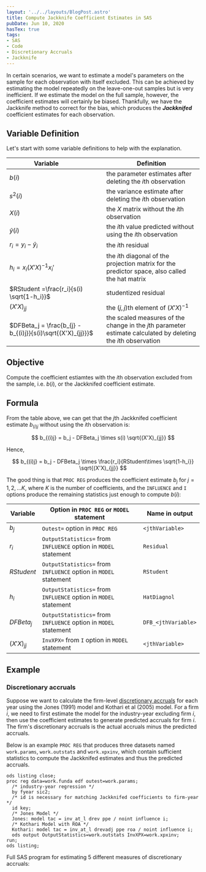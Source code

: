 ```yaml
---
layout: '../../layouts/BlogPost.astro'
title: Compute Jackknife Coefficient Estimates in SAS
pubDate: Jun 10, 2020
hasTex: true
tags:
- SAS
- Code
- Discretionary Accruals
- Jackknife
---
```


In certain scenarios, we want to estimate a model's parameters on the sample for
each observation with itself excluded. This can be achieved by estimating the
model repeatedly on the leave-one-out samples but is very inefficient. If we
estimate the model on the full sample, however, the coefficient estimates will
certainly be biased. Thankfully, we have the Jackknife method to correct for the
bias, which produces the **_Jackknifed_** coefficient estimates for each
observation.

## Variable Definition

Let's start with some variable definitions to help with the explanation.

| <div style="width:12rem">Variable</div>                     | Definition                                                                                                     |
| ----------------------------------------------------------- | -------------------------------------------------------------------------------------------------------------- |
| $b(i)$                                                      | the parameter estimates after deleting the $i$th observation                                                   |
| $s^2(i)$                                                    | the variance estimate after deleting the $i$th observation                                                     |
| $X(i)$                                                      | the $X$ matrix without the $i$th observation                                                                   |
| $\hat{y}(i)$                                                | the $i$th value predicted without using the $i$th observation                                                  |
| $r_i = y_i - \hat{y}_i$                                     | the $i$th residual                                                                                             |
| $h_i = x_i(X'X)^{-1}x_i'$                                   | the $i$th diagonal of the projection matrix for the predictor space, also called the hat matrix                |
| $RStudent =\frac{r_i}{s(i) \sqrt{1-h_i}}$                   | studentized residual                                                                                           |
| $(X'X)_{jj}$                                                | the $(j,j)$th element of $(X'X)^{-1}$                                                                          |
| $DFBeta_j = \frac{b_{j} - b_{(i)j}}{s(i)\sqrt{(X'X)_{jj}}}$ | the scaled measures of the change in the $j$th parameter estimate calculated by deleting the $i$th observation |

## Objective

Compute the coefficient estiamtes with the $i$th observation excluded from the
sample, i.e. $b(i)$, or the Jackknifed coefficient estimate.

## Formula

From the table above, we can get that the $j$th Jackknifed coefficient estimate
$b_{(i)j}$ without using the $i$th observation is:

$$
b_{(i)j} = b_j - DFBeta_j \times s(i) \sqrt{(X'X)_{jj}}
$$

Hence,

$$
b_{(i)j} = b_j - DFBeta_j \times \frac{r_i}{RStudent\times \sqrt{1-h_i}} \sqrt{(X'X)_{jj}}
$$

The good thing is that `PROC REG` produces the coefficient estimate $b_j$ for
$j=1,2,...K$, where $K$ is the number of coefficients, and the `INFLUENCE` and
`I` options produce the remaining statistics just enough to compute $b(i)$:

| Variable     | Option in `PROC REG` or `MODEL` statement                        | Name in output      |
| ------------ | ---------------------------------------------------------------- | ------------------- |
| $b_j$        | `Outest=` option in `PROC REG`                                   | `<jthVariable>`     |
| $r_i$        | `OutputStatistics=` from `INFLUENCE` option in `MODEL` statement | `Residual`          |
| $RStudent$   | `OutputStatistics=` from `INFLUENCE` option in `MODEL` statement | `RStudent`          |
| $h_i$        | `OutputStatistics=` from `INFLUENCE` option in `MODEL` statement | `HatDiagnol`        |
| $DFBeta_j$   | `OutputStatistics=` from `INFLUENCE` option in `MODEL` statement | `DFB_<jthVariable>` |
| $(X'X)_{jj}$ | `InvXPX=` from `I` option in `MODEL` statement                   | `<jthVariable>`     |

## Example

### Discretionary accruals

Suppose we want to calculate the firm-level [discretionary
accruals](/documentation/discretionary-accruals/) for each year using the Jones
(1991) model and Kothari et al (2005) model. For a firm $i$, we need to first
estimate the model for the industry-year excluding firm $i$, then use the
coefficient estimates to generate predicted accruals for firm $i$. The firm's
discretionary accruals is the actual accruals minus the predicted accruals.

Below is an example `PROC REG` that produces three datasets named `work.params`,
`work.outstats` and `work.xpxinv`, which contain sufficient statistics to
compute the Jackknifed estimates and thus the predicted accruals.

```sas
ods listing close;
proc reg data=work.funda edf outest=work.params;
  /* industry-year regression */
  by fyear sic2;
  /* id is necessary for matching Jackknifed coefficients to firm-year */
  id key;
  /* Jones Model */
  Jones: model tac = inv_at_l drev ppe / noint influence i;
  /* Kothari Model with ROA */
  Kothari: model tac = inv_at_l drevadj ppe roa / noint influence i;
  ods output OutputStatistics=work.outstats InvXPX=work.xpxinv;
run;
ods listing;
```

Full SAS program for estimating 5 different measures of discretionary accruals:

<script src="https://gist.github.com/mgao6767/3e1df83bbb78d76b76ed83ceb6af7993.js"></script>
